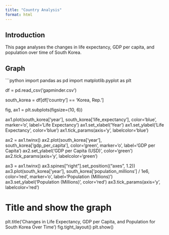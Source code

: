 ```yaml
---
title: "Country Analysis"
format: html
---
```


## Introduction

This page analyses the changes in life expectancy, GDP per capita, and population over time of South Korea.

## Graph

```python
import pandas as pd
import matplotlib.pyplot as plt

df = pd.read_csv('gapminder.csv')

south_korea = df[df['country'] == 'Korea, Rep.']

fig, ax1 = plt.subplots(figsize=(10, 6))

ax1.plot(south_korea['year'], south_korea['life_expectancy'], color='blue', marker='o', label='Life Expectancy')
ax1.set_xlabel('Year')
ax1.set_ylabel('Life Expectancy', color='blue')
ax1.tick_params(axis='y', labelcolor='blue')

ax2 = ax1.twinx()
ax2.plot(south_korea['year'], south_korea['gdp_per_capita'], color='green', marker='o', label='GDP per Capita')
ax2.set_ylabel('GDP per Capita (USD)', color='green')
ax2.tick_params(axis='y', labelcolor='green')

ax3 = ax1.twinx()
ax3.spines["right"].set_position(("axes", 1.2))
ax3.plot(south_korea['year'], south_korea['population_millions'] / 1e6, color='red', marker='o', label='Population (Millions)')
ax3.set_ylabel('Population (Millions)', color='red')
ax3.tick_params(axis='y', labelcolor='red')

# Title and show the graph
plt.title('Changes in Life Expectancy, GDP per Capita, and Population for South Korea Over Time')
fig.tight_layout()
plt.show()
